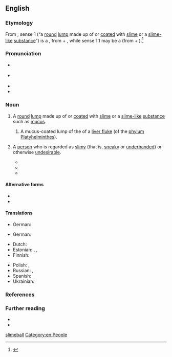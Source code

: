 ==English==
{{was wotd|2019|November|24}}

===Etymology===
From {{compound|en|slime|ball}}; sense 1 (“a [[round#Adjective|round]] [[lump#Noun|lump]] made up of or [[coat#Verb|coated]] with [[slime#Noun|slime]] or a [[slimelike|slime-like]] [[substance]]”) is a {{calque|en|de|Schleimkugel|nocap=1}}, from {{m|de|Schleim||mucus; slime}} + {{m|de|Kugel||ball}}, while sense 1.1 may be a {{calque|en|de|Schleimball|nocap=1}} (from {{m|de|Schleim}} + {{m|de|Ball||ball}}).<ref>{{R:OED Online|pos=n|id=75830622|date=December 2018}}</ref>

===Pronunciation===
* {{a|RP}} {{IPA|en|/ˈslaɪmbɔːl/}}
* {{a|GA}} {{IPA|en|/ˈslaɪmˌbɔl/}}
* {{audio|en|En-au-slimeball.ogg|Audio (AU)}}
* {{hyphenation|en|slime|ball}}

===Noun===
{{en-noun}}

# {{lb|en|biology}} A [[round#Adjective|round]] [[lump#Noun|lump]] made up of or [[coat#Verb|coated]] with [[slime#Noun|slime]] or a [[slimelike|slime-like]] [[substance]] such as [[mucus]].
## {{lb|en|[[helminthology]]|specifically}} A mucus-coated lump of the {{l|en|cercaria|cercariae|[[parasitic]] [[larva]]e}} of a [[liver fluke]] (of the [[phylum]] [[Platyhelminthes]]).
# {{lb|en|originally|US|colloquial|derogatory}} A [[person]] who is regarded as [[slimy]] (that is, [[sneaky]] or [[underhanded]]) or otherwise [[undesirable]].
#: {{synonyms|en|slimebag}}
#* {{quote-book|en|author=Daniel Lynch|title=A Killing Frost|year=1987|page=10|passage=Even '''slimeballs''' were entitled to representation, though.}}
#* {{quote-book|en|author=Willy Russell|title=The Wrong Boy|location=London|publisher=Black Swan Books|year=2012|isbn=9780552996457|passage=He said it would be good for me, going to Grimsby; my hideous, horrible, sewer-minded, greeneyed '''slimeball''' of a two-faced, felonious bastard of an uncle.}}
#* {{quote-web|en|author=A. A. Dowd|title={{w|Steven Spielberg}} Finds Fun, and maybe even a Soul, in the Pandering Pastiche of ''[[w:Ready Player One (film)|Ready Player One]]''|url=https://film.avclub.com/steven-spielberg-finds-fun-and-maybe-even-a-soul-in-the-1824094654|archiveurl=https://web.archive.org/web/20180531213806/https://film.avclub.com/steven-spielberg-finds-fun-and-maybe-even-a-soul-in-the-1824094654|archivedate=31 May 2018|work={{w|The A.V. Club}}|date=26 March 2018|passage=Meanwhile, the film's villain, played by {{w|Ben Mendelsohn}}, is a bigwig '''slimeball''' who wants to monopolize and monetize The Oasis through excessive pop-up ads. His true crime, though, is that he's a total noob who doesn't know his stuff.}}

====Alternative forms====
* {{l|en|slime ball}}
* {{l|en|slime-ball}}

====Translations====
{{trans-top|round lump made up of or coated with slime or a slime-like substance}}
* German: {{t|de|Schleimkugel|f}}
{{trans-mid}}
{{trans-bottom}}

{{trans-top|mucus-coated lump of the parasitic larvae of a liver fluke}}
* German: {{t|de|Schleimball|m}}
{{trans-mid}}
{{trans-bottom}}

{{trans-top|person regarded as slimy or otherwise undesirable}}
* Dutch: {{t+|nl|slijmbal|m}}
* Estonian: {{t|et|limapall}} {{qualifier|direct translation}}, {{t|et|limukas}} {{qualifier|slang, somewhat vulgar}}, {{t|et|libedik}} {{qualifier|informal}}
* Finnish: {{t+|fi|limanuljaska}}
{{trans-mid}}
* Polish: {{t+|pl|oblech}}, {{t|pl|obleśniak}}
* Russian: {{t+|ru|слизняк}}, {{t+|ru|па́дло|n}}
* Spanish: {{t+|es|baboso|m}}
* Ukrainian: {{t|uk|слизняк}}
{{trans-bottom}}

===References===
<references />

===Further reading===
* {{pedia|slime ball|slime ball (disambiguation)}}
* {{R:Lexico|pos=n}}

[[Category:en:Flatworms| slimeball]]
[[Category:en:People]]
